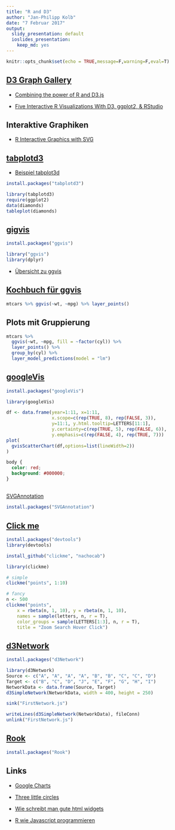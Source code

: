 ```yaml
---
title: "R and D3"
author: "Jan-Philipp Kolb"
date: "7 Februar 2017"
output:
  slidy_presentation: default
  ioslides_presentation:
    keep_md: yes
---
```


```r
knitr::opts_chunk$set(echo = TRUE,message=F,warning=F,eval=T)
```

## [D3 Graph Gallery](http://christopheviau.com/d3list/gallery.html)

- [Combining the power of R and D3.js](https://www.ae.be/blog-en/combining-the-power-of-r-and-d3-js/)

- [Five Interactive R Visualizations With D3, ggplot2, & RStudio](http://moderndata.plot.ly/interactive-r-visualizations-with-d3-ggplot2-rstudio/)

## Interaktive Graphiken

- [R Interactive Graphics with SVG](http://timelyportfolio.github.io/gridSVG_intro/)

## [tabplotd3](https://cran.r-project.org/web/packages/tabplotd3/index.html)

- [Beispiel tabplot3d](http://www.datasciencecentral.com/profiles/blogs/r-for-big-data-in-one-picture)

```r
install.packages("tabplotd3")
```


```r
library(tabplotd3)
require(ggplot2)
data(diamonds)
tableplot(diamonds)
```

## [gigvis](https://github.com/rstudio/ggvis)

```r
install.packages("ggvis")
```


```r
library("ggvis")
library(dplyr)
```

- [Übersicht zu ggvis](http://ggvis.rstudio.com/)

## [Kochbuch für ggvis](http://ggvis.rstudio.com/cookbook.html)

```r
mtcars %>% ggvis(~wt, ~mpg) %>% layer_points()
```

## Plots mit Gruppierung

```r
mtcars %>% 
  ggvis(~wt, ~mpg, fill = ~factor(cyl)) %>% 
  layer_points() %>% 
  group_by(cyl) %>% 
  layer_model_predictions(model = "lm")
```

## [googleVis](https://cran.r-project.org/web/packages/googleVis/index.html)

```r
install.packages("googleVis")
```


```r
library(googleVis)
```

```r
df <- data.frame(year=1:11, x=1:11,
                 x.scope=c(rep(TRUE, 8), rep(FALSE, 3)),
                 y=11:1, y.html.tooltip=LETTERS[11:1],                 
                 y.certainty=c(rep(TRUE, 5), rep(FALSE, 6)),
                 y.emphasis=c(rep(FALSE, 4), rep(TRUE, 7)))
plot(
  gvisScatterChart(df,options=list(lineWidth=2))
)
```

```css
body {
  color: red;
  background: #000000;
}
```

## 

[SVGAnnotation](https://www.jstatsoft.org/article/view/v046i01)


```r
install.packages("SVGAnnotation")
```


## [Click me](http://rclickme.com/)

```r
install.packages("devtools")
library(devtools)

install_github("clickme", "nachocab")
```

```r
library(clickme)

# simple
clickme("points", 1:10)

# fancy
n <- 500
clickme("points",
    x = rbeta(n, 1, 10), y = rbeta(n, 1, 10),
    names = sample(letters, n, r = T),
    color_groups = sample(LETTERS[1:3], n, r = T),
    title = "Zoom Search Hover Click")
```

## [d3Network ](http://christophergandrud.github.io/d3Network/)

```r
install.packages("d3Network")
```

```r
library(d3Network)
Source <- c("A", "A", "A", "A", "B", "B", "C", "C", "D")
Target <- c("B", "C", "D", "J", "E", "F", "G", "H", "I")
NetworkData <- data.frame(Source, Target)
d3SimpleNetwork(NetworkData, width = 400, height = 250)
```


```r
sink("FirstNetwork.js") 

writeLines(d3SimpleNetwork(NetworkData), fileConn)
unlink("FirstNetwork.js")
```



## [Rook](https://cran.r-project.org/web/packages/Rook/index.html)

```r
install.packages("Rook")
```


## Links

- [Google Charts](https://developers.google.com/chart/interactive/docs/gallery/geochart)

- [Three little circles](https://bost.ocks.org/mike/circles/)

- [Wie schreibt man gute html widgets](http://deanattali.com/blog/htmlwidgets-tips/)

- [R wie Javascript programmieren](https://blog.semicolonsoftware.de/programming-r-like-its-javascript-python/)